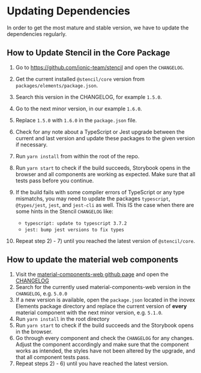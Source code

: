 
<Meta title="Docs/Contributing/Updating Dependencies" />

# Updating Dependencies

In order to get the most mature and stable version, we have to update the dependencies regularly.

## How to Update Stencil in the Core Package

1. Go to https://github.com/ionic-team/stencil and open the `CHANGELOG`.
2. Get the current installed `@stencil/core` version from `packages/elements/package.json`.
3. Search this version in the CHANGELOG, for example `1.5.0`.
4. Go to the next minor version, in our example `1.6.0`.
5. Replace `1.5.0` with `1.6.0` in the `package.json` file.
6. Check for any note about a TypeScript or Jest upgrade between the current and last version and update these packages to the given version if necessary.
7. Run `yarn install` from within the root of the repo.
8. Run `yarn start` to check if the build succeeds, Storybook opens in the browser and
   all components are working as expected. Make sure that all tests pass before you continue.
9. If the build fails with some compiler errors of TypeScript or any type mismatchs, you may
   need to update the packages `typescript`, `@types/jest`, `jest`, and `jest-cli` as well.
   This IS the case when there are some hints in the Stencil `CHANGELOG` like:

   - `typescript: update to typescript 3.7.2`
   - `jest: bump jest versions to fix types`

10. Repeat step 2) - 7) until you reached the latest version of `@stencil/core`.

## How to update the material web components

1. Visit the [material-components-web github page](https://github.com/material-components/material-components-web)
   and open the [CHANGELOG](https://github.com/material-components/material-components-web/releases)
2. Search for the currently used material-components-web version in the `CHANGELOG`, e.g. `5.0.0`
3. If a new version is available, open the `package.json` located in the inovex Elements package directory and replace
   the current version of **every** material component with the next minor version, e.g. `5.1.0`.
4. Run `yarn install` in the root directory
5. Run `yarn start` to check if the build succeeds and the Storybook opens in the browser.
6. Go through every component and check the `CHANGELOG` for any changes. Adjust the component accordingly and
   make sure that the component works as intended, the styles have not been altered by the upgrade, and that
   all component tests pass.
7. Repeat steps 2) - 6) until you have reached the latest version.
